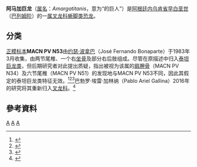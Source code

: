 {{Automatic taxobox
| image = Amargatitanis_Skeletal.svg
| image_caption = 骨骼重建，已知材料为蓝绿色
| fossil_range = [[巴列姆阶|巴列姆阶]]至[[阿普第阶|早阿普第阶]]<br>~{{fossil range|129.4|123}}
| taxon = Amargatitanis
| authority = Apesteguía, 2007
| type_species = '''麦氏阿马加巨龙<br />''Amargatitanis macni'''''
| type_species_authority = Apesteguía, 2007
}}

'''阿马加巨龙'''（[[属名|属名]]：''Amargatitanis''，意为“{{le|阿马加组|La Amarga Formation|阿马加}}的巨人”）是[[阿根廷|阿根廷]][[内乌肯省|内乌肯省]][[早白垩世|早白垩世]]（[[巴列姆阶|巴列姆阶]]）{{le|阿马加组|La Amarga Formation}}的一[[属|属]][[叉龙科|叉龙科]][[蜥脚类|蜥脚类]][[恐龙|恐龙]]。

== 分类 ==
[[正模标本|正模标本]]'''MACN PV N53'''由[[约瑟·波拿巴|约瑟·波拿巴]]（José Fernando Bonaparte）于1983年3月收集，由两节尾椎、一个右[[坐骨|坐骨]]及部分右后肢组成。尽管在原描述中归入[[泰坦巨龙类|泰坦巨龙类]]，但后期研究者对此提出质疑，指出被视为该属{{le|合模标本|Syntype}}的[[肩胛骨|肩胛骨]]（MACN PV N34）及六节尾椎（MACN PV N51）的发现地与MACN PV N53不同，因此其假定的泰坦巨龙类特征无效。<ref name=SA07>{{cite journal |last=Apesteguía |first=Sebastián |year=2007 |title=The sauropod diversity of the La Amarga Formation (Barremian), Neuquén (Argentina) |journal=Gondwana Research |volume=12 |issue=4 |pages=533–546 |doi=10.1016/j.gr.2007.04.007|bibcode=2007GondR..12..533A }}</ref><ref>{{cite journal | last1 = D'Emic | first1 = M. D. | year = 2012 | title = The early evolution of titanosauriform sauropod dinosaurs | url =https://deepblue.lib.umich.edu/bitstream/2027.42/94293/1/j.1096-3642.2012.00853.x.pdf | journal = Zoological Journal of the Linnean Society | volume = 166 | issue = 3| pages = 624–671 | doi = 10.1111/j.1096-3642.2012.00853.x | doi-access = free }}</ref><ref>{{cite journal|doi=10.1111/zoj.12029|title=Osteology of the Late Jurassic Portuguese sauropod dinosaur ''Lusotitan atalaiensis'' (Macronaria) and the evolutionary history of basal titanosauriforms|journal=Zoological Journal of the Linnean Society|volume=168|pages=98–206|year=2013|last1=Mannion|first1=Philip D.|last2=Upchurch|first2=Paul|last3=Barnes|first3=Rosie N.|last4=Mateus|first4=Octávio|url=http://docentes.fct.unl.pt/sites/default/files/omateus/files/mannion_et_al_2013_sauropod_lusotitan_portugal.pdf}}</ref>巴勃罗·埃雷·加林纳（Pablo Ariel Gallina）2016年的研究将其重新归入[[叉龙科|叉龙科]]。<ref>{{cite journal | last1 = Gallina | first1 = Pablo Ariel | year = 2016 | title = Reappraisal Of The Early Cretaceous Sauropod Dinosaur ''Amargatitanis macni'' (Apesteguía, 2007), From Northwestern Patagonia, Argentina |journal= Cretaceous Research | volume =  64| pages =  79–87 |doi= 10.1016/j.cretres.2016.04.002 |url= https://www.researchgate.net/publication/300420946 }}</ref>

== 參考資料 ==
{{reflist}}
{{Taxonbar|from=Q133512}}

[[Category:下白堊紀恐龍|A]]
[[Category:南美洲恐龍|A]]
[[Category:叉龍科|A]]